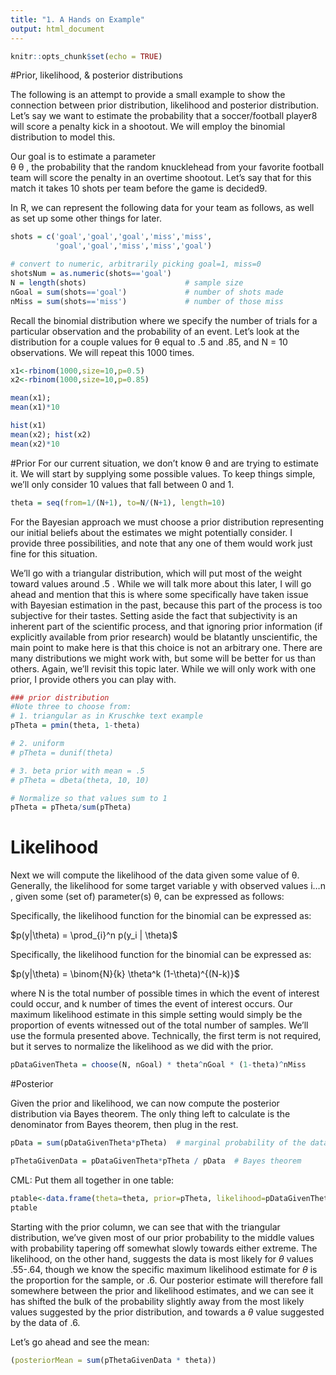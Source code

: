 ```yaml
---
title: "1. A Hands on Example"
output: html_document
---
```


```r
knitr::opts_chunk$set(echo = TRUE)
```
#Prior, likelihood, & posterior distributions

The following is an attempt to provide a small example to show the connection between prior distribution, likelihood and posterior distribution. Let’s say we want to estimate the probability that a soccer/football player8 will score a penalty kick in a shootout. We will employ the binomial distribution to model this.

Our goal is to estimate a parameter  
θ
θ , the probability that the random knucklehead from your favorite football team will score the penalty in an overtime shootout. Let’s say that for this match it takes 10 shots per team before the game is decided9.

In R, we can represent the following data for your team as follows, as well as set up some other things for later.
```r
shots = c('goal','goal','goal','miss','miss',
          'goal','goal','miss','miss','goal')

# convert to numeric, arbitrarily picking goal=1, miss=0
shotsNum = as.numeric(shots=='goal')
N = length(shots)                      # sample size
nGoal = sum(shots=='goal')             # number of shots made
nMiss = sum(shots=='miss')             # number of those miss

```

Recall the binomial distribution where we specify the number of trials for a particular observation and the probability of an event. Let’s look at the distribution for a couple values for θ equal to .5 and .85, and N = 10 observations. We will repeat this 1000 times.



```r

x1<-rbinom(1000,size=10,p=0.5)
x2<-rbinom(1000,size=10,p=0.85)

mean(x1); 
mean(x1)*10

hist(x1)
mean(x2); hist(x2)
mean(x2)*10

```

#Prior
For our current situation, we don’t know θ and are trying to estimate it. We will start by supplying some possible values. To keep things simple, we’ll only consider 10 values that fall between 0 and 1.

```r
theta = seq(from=1/(N+1), to=N/(N+1), length=10)

```

For the Bayesian approach we must choose a prior distribution representing our initial beliefs about the estimates we might potentially consider. I provide three possibilities, and note that any one of them would work just fine for this situation. 

We’ll go with a triangular distribution, which will put most of the weight toward values around .5 . While we will talk more about this later, I will go ahead and mention that this is where some specifically have taken issue with Bayesian estimation in the past, because this part of the process is too subjective for their tastes. Setting aside the fact that subjectivity is an inherent part of the scientific process, and that ignoring prior information (if explicitly available from prior research) would be blatantly unscientific, the main point to make here is that this choice is not an arbitrary one. There are many distributions we might work with, but some will be better for us than others. Again, we’ll revisit this topic later. While we will only work with one prior, I provide others you can play with.

```r
### prior distribution
#Note three to choose from:
# 1. triangular as in Kruschke text example
pTheta = pmin(theta, 1-theta)

# 2. uniform
# pTheta = dunif(theta)

# 3. beta prior with mean = .5
# pTheta = dbeta(theta, 10, 10)

# Normalize so that values sum to 1
pTheta = pTheta/sum(pTheta) 
```

# Likelihood
Next we will compute the likelihood of the data given some value of θ. Generally, the likelihood for some target variable y with observed values
i…n , given some (set of) parameter(s) θ, can be expressed as follows:


Specifically, the likelihood function for the binomial can be expressed as:


$p(y|\theta) = \prod_{i}^n p(y_i | \theta)$

Specifically, the likelihood function for the binomial can be expressed as:


$p(y|\theta) = \binom{N}{k} \theta^k (1-\theta)^{(N-k)}$



where N is the total number of possible times in which the event of interest could occur, and k number of times the event of interest occurs. Our maximum likelihood estimate in this simple setting would simply be the proportion of events witnessed out of the total number of samples. We’ll use the formula presented above. Technically, the first term is not required, but it serves to normalize the likelihood as we did with the prior.

```r
pDataGivenTheta = choose(N, nGoal) * theta^nGoal * (1-theta)^nMiss

```

#Posterior

Given the prior and likelihood, we can now compute the posterior distribution via Bayes theorem. The only thing left to calculate is the denominator from Bayes theorem, then plug in the rest.
```r
pData = sum(pDataGivenTheta*pTheta)  # marginal probability of the data

pThetaGivenData = pDataGivenTheta*pTheta / pData  # Bayes theorem
```

CML: Put them all together in one table:
```r
ptable<-data.frame(theta=theta, prior=pTheta, likelihood=pDataGivenTheta,posterior=pThetaGivenData)
ptable
```

Starting with the prior column, we can see that with the triangular distribution, we’ve given most of our prior probability to the middle values with probability tapering off somewhat slowly towards either extreme. The likelihood, on the other hand, suggests the data is most likely for $\theta$  values .55-.64, though we know the specific maximum likelihood estimate for $\theta$ is the proportion for the sample, or .6. Our posterior estimate will therefore fall somewhere between the prior and likelihood estimates, and we can see it has shifted the bulk of the probability slightly away from the most likely values suggested by the prior distribution, and towards a $\theta$ value suggested by the data of .6.

Let's go ahead and see the mean:
```r
(posteriorMean = sum(pThetaGivenData * theta))
```

